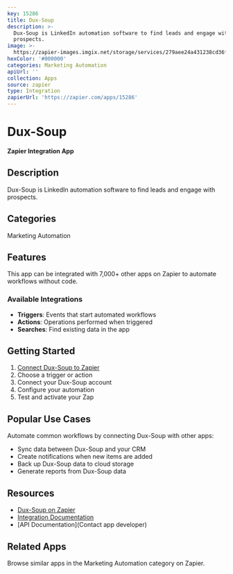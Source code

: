 ```yaml
---
key: 15286
title: Dux-Soup
description: >-
  Dux-Soup is LinkedIn automation software to find leads and engage with
  prospects.
image: >-
  https://zapier-images.imgix.net/storage/services/279aee24a431238cd36f71fefc46a9c1.png?auto=format%2Ccompress&ixlib=python-3.0.0&q=50
hexColor: '#000000'
categories: Marketing Automation
apiUrl: ''
collection: Apps
source: zapier
type: Integration
zapierUrl: 'https://zapier.com/apps/15286'
---
```

# Dux-Soup

**Zapier Integration App**

## Description

Dux-Soup is LinkedIn automation software to find leads and engage with prospects.

## Categories

Marketing Automation

## Features

This app can be integrated with 7,000+ other apps on Zapier to automate workflows without code.

### Available Integrations

- **Triggers**: Events that start automated workflows
- **Actions**: Operations performed when triggered
- **Searches**: Find existing data in the app

## Getting Started

1. [Connect Dux-Soup to Zapier](https://zapier.com/apps/15286)
2. Choose a trigger or action
3. Connect your Dux-Soup account
4. Configure your automation
5. Test and activate your Zap

## Popular Use Cases

Automate common workflows by connecting Dux-Soup with other apps:

- Sync data between Dux-Soup and your CRM
- Create notifications when new items are added
- Back up Dux-Soup data to cloud storage
- Generate reports from Dux-Soup data

## Resources

- [Dux-Soup on Zapier](https://zapier.com/apps/15286)
- [Integration Documentation](https://zapier.com/apps/15286/integrations)
- [API Documentation](Contact app developer)

## Related Apps

Browse similar apps in the Marketing Automation category on Zapier.

